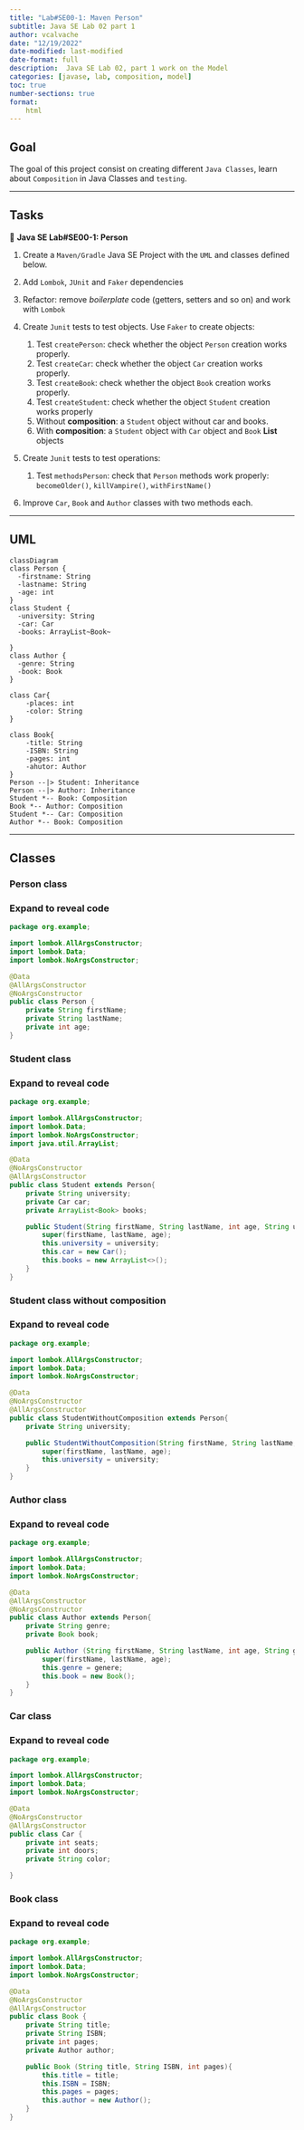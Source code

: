 ```yaml
---
title: "Lab#SE00-1: Maven Person"
subtitle: Java SE Lab 02 part 1
author: vcalvache
date: "12/19/2022"
date-modified: last-modified
date-format: full
description:  Java SE Lab 02, part 1 work on the Model
categories: [javase, lab, composition, model]
toc: true
number-sections: true
format:
    html
---
```


## **Goal**

The goal of this project consist on creating different `Java Classes`, learn about `Composition` in Java Classes and `testing`.

___

## **Tasks**

::: {.labs}
📘 **Java SE Lab#SE00-1: Person**

1. Create a ``Maven/Gradle`` Java SE Project with the ``UML`` and classes defined below.

2. Add ``Lombok``, ``JUnit`` and ``Faker`` dependencies

3. Refactor: remove *boilerplate* code (getters, setters and so on) and work with ``Lombok``

4. Create ``Junit`` tests to test objects. Use ``Faker`` to create objects:

    1. Test ``createPerson``: check whether the object ``Person`` creation works properly. 
    2. Test ``createCar``: check whether the object ``Car`` creation works properly.
    3. Test ``createBook``: check whether the object ``Book`` creation works properly.
    4. Test ``createStudent``: check whether the object ``Student`` creation works properly
      1. Without **composition**: a ``Student`` object without car and books.
      1. With **composition**: a ``Student`` object with ``Car`` object and ``Book`` **List** objects

5. Create ``Junit`` tests to test operations:

    1. Test ``methodsPerson``: check that ``Person`` methods work properly: ``becomeOlder()``, ``killVampire()``, ``withFirstName()``

6. Improve ``Car``, ``Book`` and ``Author`` classes with two methods each.
:::

---

## UML

```mermaid
classDiagram
class Person {
  -firstname: String
  -lastname: String
  -age: int
}
class Student {
  -university: String
  -car: Car
  -books: ArrayList~Book~

}
class Author {
  -genre: String
  -book: Book
}

class Car{
    -places: int
    -color: String
}

class Book{
    -title: String
    -ISBN: String
    -pages: int
    -ahutor: Author
}
Person --|> Student: Inheritance
Person --|> Author: Inheritance
Student *-- Book: Composition
Book *-- Author: Composition
Student *-- Car: Composition
Author *-- Book: Composition
```

---

## Classes

### Person class
::: {.callout-note collapse="true"}
### Expand to reveal code

``` .java
package org.example;

import lombok.AllArgsConstructor;
import lombok.Data;
import lombok.NoArgsConstructor;

@Data
@AllArgsConstructor
@NoArgsConstructor
public class Person {
    private String firstName;
    private String lastName;
    private int age;
}
```
:::

### Student class

::: {.callout-note collapse="true"}
### Expand to reveal code
``` .java
package org.example;

import lombok.AllArgsConstructor;
import lombok.Data;
import lombok.NoArgsConstructor;
import java.util.ArrayList;

@Data
@NoArgsConstructor
@AllArgsConstructor
public class Student extends Person{
    private String university;
    private Car car;
    private ArrayList<Book> books;

    public Student(String firstName, String lastName, int age, String university){
        super(firstName, lastName, age);
        this.university = university;
        this.car = new Car();
        this.books = new ArrayList<>();
    }
}    
```
:::

### Student class without composition

::: {.callout-note collapse="true"}
### Expand to reveal code
``` .java
package org.example;

import lombok.AllArgsConstructor;
import lombok.Data;
import lombok.NoArgsConstructor;

@Data
@NoArgsConstructor
@AllArgsConstructor
public class StudentWithoutComposition extends Person{
    private String university;

    public StudentWithoutComposition(String firstName, String lastName, int age, String university){
        super(firstName, lastName, age);
        this.university = university;
    }
}
```
:::

### Author class
::: {.callout-note collapse="true"}
### Expand to reveal code

``` .java
package org.example;

import lombok.AllArgsConstructor;
import lombok.Data;
import lombok.NoArgsConstructor;

@Data
@AllArgsConstructor
@NoArgsConstructor
public class Author extends Person{
    private String genre;
    private Book book;

    public Author (String firstName, String lastName, int age, String genere){
        super(firstName, lastName, age);
        this.genre = genere;
        this.book = new Book();
    }
}
```
:::

### Car class

::: {.callout-note collapse="true"}
### Expand to reveal code
``` .java
package org.example;

import lombok.AllArgsConstructor;
import lombok.Data;
import lombok.NoArgsConstructor;

@Data
@NoArgsConstructor
@AllArgsConstructor
public class Car {
    private int seats;
    private int doors;
    private String color;

}
```
:::


### Book class

::: {.callout-note collapse="true"}
### Expand to reveal code

``` .java
package org.example;

import lombok.AllArgsConstructor;
import lombok.Data;
import lombok.NoArgsConstructor;

@Data
@NoArgsConstructor
@AllArgsConstructor
public class Book {
    private String title;
    private String ISBN;
    private int pages;
    private Author author;

    public Book (String title, String ISBN, int pages){
        this.title = title;
        this.ISBN = ISBN;
        this.pages = pages;
        this.author = new Author();
    }
}    
```
:::